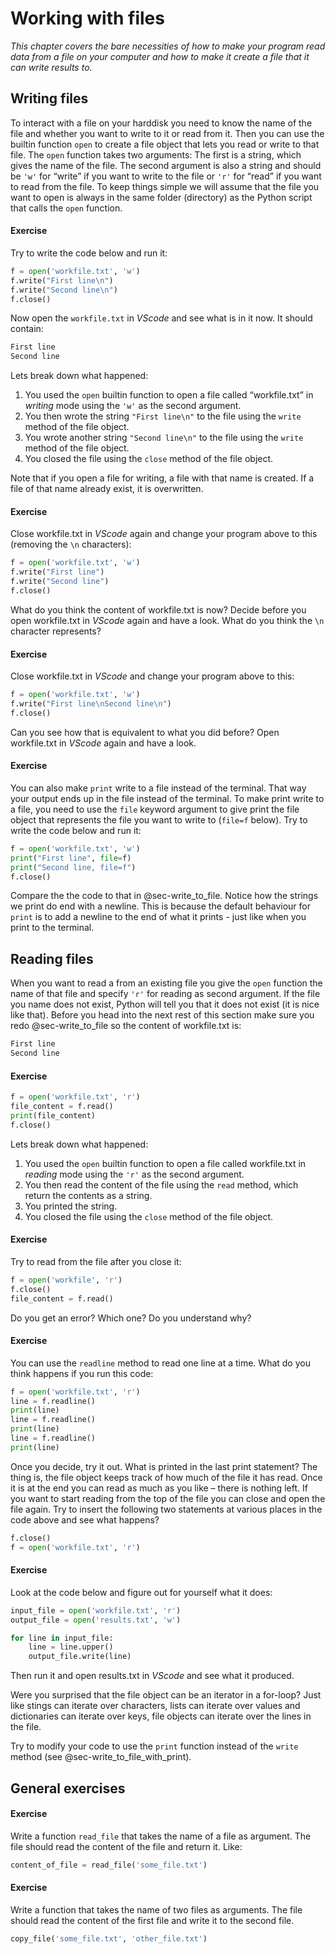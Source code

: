 # Working with files

*This chapter covers the bare necessities of how to make your program read data from a file on your computer and how to make it create a file that it can write results to.*

## Writing files {.unnumbered}

To interact with a file on your harddisk you need to know the name of the file and whether you want to write to it or read from it. Then you can use the builtin function `open` to create a file object that lets you read or write to that file. The `open` function takes two arguments: The first is a string, which gives the name of the file. The second argument is also a string and should be `'w'` for "write" if you want to write to the file or `'r'` for "read" if you want to read from the file. To keep things simple we will assume that the file you want to open is always in the same folder (directory) as the Python script that calls the `open` function.

#### Exercise {#sec-write_to_file}
Try to write the code below and run it:

```python
f = open('workfile.txt', 'w')
f.write("First line\n")
f.write("Second line\n")
f.close()
```

Now open the `workfile.txt` in *VScode* and see what is in it now. It should contain:

```zsh
First line
Second line
```

Lets break down what happened:

1. You used the `open` builtin function to open a file called "workfile.txt" in *writing* mode using the `'w'` as the second argument.
2. You then wrote the string `"First line\n"`  to the file using the `write` method of the file object.
3. You wrote another string `"Second line\n"`  to the file using the `write` method of the file object.
4. You closed the file using the `close` method of the file object.

Note that if you open a file for writing, a file with that name is created. If a file of that name already exist, it is overwritten.

#### Exercise
Close workfile.txt in *VScode* again and change your program above to this (removing the `\n` characters):

```python
f = open('workfile.txt', 'w')
f.write("First line")
f.write("Second line")
f.close()
```

What do you think the content of workfile.txt is now? Decide before you open workfile.txt in *VScode* again and have a look. What do you think the `\n` character represents?

#### Exercise
Close workfile.txt in *VScode* and change your program above to this:

```python
f = open('workfile.txt', 'w')
f.write("First line\nSecond line\n")
f.close()
```

Can you see how that is equivalent to what you did before? Open workfile.txt in *VScode* again and have a look.

#### Exercise {#sec-write_to_file_with_print}
You can also make `print` write to a file instead of the terminal. That way your output ends up in the file instead of the terminal. To make print write to a file, you need to use the `file` keyword argument to give print the file object that represents the file you want to write to (`file=f` below). Try to write the code below and run it:

```python
f = open('workfile.txt', 'w')
print("First line", file=f)
print("Second line, file=f")
f.close()
```

Compare the the code to that in @sec-write_to_file. Notice how  the strings we print do end with a newline. This is because the default behaviour for `print` is to add a newline to the end of what it prints - just like when you print to the terminal.

## Reading files {.unnumbered}

When you want to read a from an existing file you give the `open` function the name of that file and specify `'r'` for reading as second argument. If the file you name does not exist, Python will tell you that it does not exist (it is nice like that). Before you head into the next rest of this section make sure you redo @sec-write_to_file so the content of workfile.txt is:

```zsh
First line
Second line
```

#### Exercise {#sec-read_from_file}

```python
f = open('workfile.txt', 'r')
file_content = f.read()
print(file_content)
f.close()
```

Lets break down what happened:

1. You used the `open` builtin function to open a file called workfile.txt in *reading* mode using the `'r'` as the second argument.
2. You then read the content of the file using the `read` method, which return the contents as a string.
3. You printed the string. 
4. You closed the file using the `close` method of the file object.

#### Exercise 
Try to read from the file after you close it:

```python    
f = open('workfile', 'r')
f.close()
file_content = f.read()
```

Do you get an error? Which one? Do you understand why?

#### Exercise 
You can use the `readline` method to read one line at a time. What do you think happens if you run this code:

```python
f = open('workfile.txt', 'r')
line = f.readline()
print(line)
line = f.readline()
print(line)
line = f.readline()
print(line)
```

Once you decide, try it out. What is printed in the last print statement? The thing is, the file object keeps track of how much of the file it has read. Once it is at the end you can read as much as you like -- there is nothing left. If you want to start reading from the top of the file you can close and open the file again. Try to insert the following two statements at various places in the code above and see what happens?

```python
f.close()
f = open('workfile.txt', 'r')
```

#### Exercise
Look at the code below and figure out for yourself what it does:

```python
input_file = open('workfile.txt', 'r')
output_file = open('results.txt', 'w')

for line in input_file:
    line = line.upper()
    output_file.write(line)
```

Then run it and open results.txt in *VScode* and see what it produced.

Were you surprised that the file object can be an iterator in a for-loop? Just like stings can iterate over characters, lists can iterate over values and dictionaries can iterate over keys, file objects can iterate over the lines in the file.

Try to modify your code to use the `print` function instead of the `write` method (see @sec-write_to_file_with_print).


## General exercises {.unnumbered}

#### Exercise
Write a function `read_file` that takes the name of a file as argument. The file should read the content of the file and return it. Like:

```python
content_of_file = read_file('some_file.txt')
```

#### Exercise
Write a function that takes the name of two files as arguments. The file should read the content of the first file and write it to the second file.

```python
copy_file('some_file.txt', 'other_file.txt')
```



